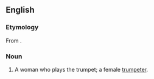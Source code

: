 ==English==

===Etymology===
From {{suffix|en|trumpeter|ess}}.

===Noun===
{{en-noun|es}}

# {{lb|en|rare}} A woman who plays the trumpet; a female [[trumpeter]].